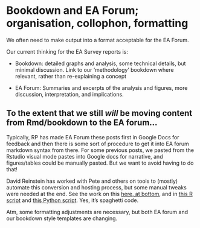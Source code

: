 # Bookdown and EA Forum; organisation, collophon, formatting

We often need to make output into a format acceptable for the EA Forum.

Our current thinking for the EA Survey reports is:

- Bookdown: detailed graphs and analysis, some technical details, but minimal discussion. Link to our 'methodology' bookdown where relevant, rather than re-explaining a concept

- EA Forum: Summaries and excerpts of the analysis and figures, more discussion, interpretation, and implications.

## To the extent that we still *will* be moving content from Rmd/bookdown to the EA forum... {-}

Typically, RP has made EA Forum these posts first in Google Docs for feedback and then there is some sort of procedure to get it into EA forum markdown syntax from there. For some previous posts, we pasted from the Rstudio visual mode pastes into Google docs for narrative, and figures/tables could be manually pasted. But we want to avoid having to do that!

David Reinstein has worked with Pete and others on tools to (mostly) automate this conversion and hosting process, but some manual tweaks were needed at the end. See the work on this [here, at bottom](https://github.com/rethinkpriorities/ea-data/blob/master/main_2020.R), and in [this R script](https://github.com/rethinkpriorities/ea-data/blob/master/code/parse_ea_forum_md.R) and [this Python script](https://github.com/rethinkpriorities/ea-data/blob/master/code/fix_eafo_links.py).  Yes, it's spaghetti code.

Atm, some formatting adjustments are necessary, but both EA forum and our bookdown style templates are changing.

